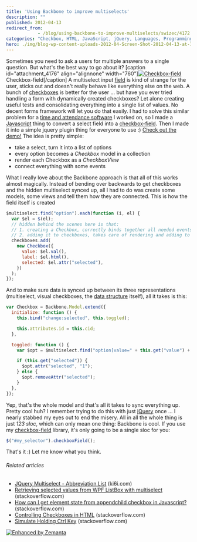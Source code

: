 ```yaml
---
title: 'Using Backbone to improve multiselects'
description: ""
published: 2012-04-13
redirect_from: 
            - /blog/using-backbone-to-improve-multiselects/swizec/4172
categories: "Checkbox, HTML, JavaScript, jQuery, Languages, Programming, Scripts, Uncategorized, User interface"
hero: ./img/blog-wp-content-uploads-2012-04-Screen-Shot-2012-04-13-at-10.43.12-PM.png
---
```

Sometimes you need to ask a users for multiple answers to a single question. But what&#x27;s the best way to go about it? \[caption id=&quot;attachment_4176&quot; align=&quot;alignnone&quot; width=&quot;760&quot;][![Checkbox-field](./img/blog-wp-content-uploads-2012-04-Screen-Shot-2012-04-13-at-10.43.12-PM.png "Checkbox-field")](swizec.github.com/checkbox-field/) Checkbox-field\[/caption] A multiselect input [field](http://en.wikipedia.org/wiki/Field_%28mathematics%29 "Field (mathematics)") is kind of strange for the user, sticks out and doesn&#x27;t really behave like everything else on the web. A bunch of [checkboxes](http://en.wikipedia.org/wiki/Checkbox "Checkbox") is better for the user ... but have you ever tried handling a form with dynamically created checkboxes? Let alone creating useful tests and consolidating everything into a single list of values. No decent forms framework will let you do that easily. I had to solve this similar problem for a [time and attendance software](http://www.nextpunch.com/) I worked on, so I made a [Javascript](http://en.wikipedia.org/wiki/JavaScript "JavaScript") thing to convert a select field into a [checkbox-field](http://swizec.github.com/checkbox-field/). Then I made it into a simple jquery plugin thing for everyone to use :) [Check out the demo!](http://swizec.github.com/checkbox-field/) The idea is pretty simple:

- take a select, turn it into a list of options
- every option becomes a _Checkbox_ model in a collection
- render each Checkbox as a _CheckboxView_
- connect everything with some events

What I really love about the Backbone approach is that all of this works almost magically. Instead of bending over backwards to get checkboxes and the hidden multiselect synced up, all I had to do was create some models, some views and tell them how they are connected. This is how the field itself is created

```javascript
$multiselect.find("option").each(function (i, el) {
  var $el = $(el);
  // hidden behind the scenes here is that:
  // 1. creating a Checkbox, correctly binds together all needed events
  // 2. adding it to checkboxes, takes care of rendering and adding to the DOM
  checkboxes.add(
    new Checkbox({
      value: $el.val(),
      label: $el.html(),
      selected: $el.attr("selected"),
    })
  );
});
```

And to make sure data is synced up between its three representations (multiselect, visual checkboxes, the [data structure](http://en.wikipedia.org/wiki/Data_structure "Data structure") itself), all it takes is this:

```javascript
var Checkbox = Backbone.Model.extend({
  initialize: function () {
    this.bind("change:selected", this.toggled);

    this.attributes.id = this.cid;
  },

  toggled: function () {
    var $opt = $multiselect.find("option[value=" + this.get("value") + "]");

    if (this.get("selected")) {
      $opt.attr("selected", "1");
    } else {
      $opt.removeAttr("selected");
    }
  },
});
```

Yep, that&#x27;s the whole model and that&#x27;s all it takes to sync everything up. Pretty cool huh? I remember trying to do this with just [jQuery](http://jquery.com/ "JQuery") once ... I nearly stabbed my eyes out to end the misery. All in all the whole thing is just _123 sloc_, which can only mean one thing: Backbone is cool. If you use my [checkbox-field](http://swizec.github.com/checkbox-field/) library, it&#x27;s only going to be a single sloc for you:

```javascript
$("#my_selector").checkboxField();
```

That&#x27;s it :) Let me know what you think.

###### Related articles

- [JQuery Multiselect - Abbreviation List](http://blog.ki6i.com/jquery-multiselect-abreviation-list/) (ki6i.com)
- [Retrieving selected values from WPF ListBox with multiselect](http://stackoverflow.com/questions/8877080/retrieving-selected-values-from-wpf-listbox-with-multiselect) (stackoverflow.com)
- [How can I get element state from appendchild checkbox in Javascript?](http://stackoverflow.com/questions/9025172/how-can-i-get-element-state-from-appendchild-checkbox-in-javascript) (stackoverflow.com)
- [Controlling Checkboxes in HTML](http://stackoverflow.com/questions/9404605/controlling-checkboxes-in-html) (stackoverflow.com)
- [Simulate Holding Ctrl Key](http://stackoverflow.com/questions/9396182/simulate-holding-ctrl-key) (stackoverflow.com)

[![Enhanced by Zemanta](http://img.zemanta.com/zemified_e.png?x-id=f7e989e4-2ff3-4685-8e25-afe1c681042a)](http://www.zemanta.com/ "Enhanced by Zemanta")